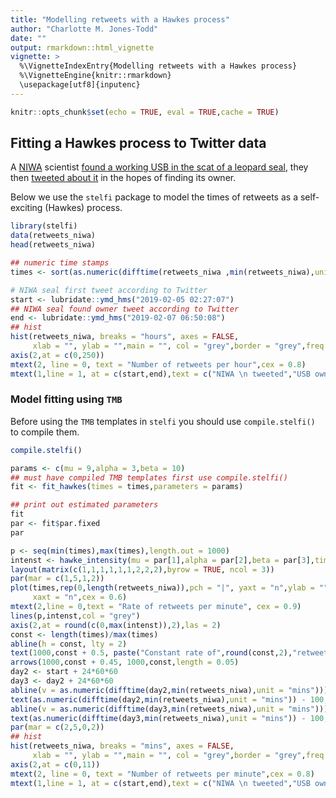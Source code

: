 ```yaml
---
title: "Modelling retweets with a Hawkes process"
author: "Charlotte M. Jones-Todd"
date: ""
output: rmarkdown::html_vignette
vignette: >
  %\VignetteIndexEntry{Modelling retweets with a Hawkes process}
  %\VignetteEngine{knitr::rmarkdown}
  \usepackage[utf8]{inputenc}
---
```


```r
knitr::opts_chunk$set(echo = TRUE, eval = TRUE,cache = TRUE)
```


## Fitting a Hawkes process to Twitter data

A [NIWA](https://niwa.co.nz/) scientist [found a working USB in the scat of a leopard seal](https://www.nzherald.co.nz/nz/news/article.cfm?c_id=1&objectid=12201147), they then [tweeted about it](https://twitter.com/niwa_nz/status/1092610541401587712) in the hopes of finding its owner.

Below we use the `stelfi` package to model the times of retweets as a self-exciting (Hawkes) process.

```r
library(stelfi)
data(retweets_niwa)
head(retweets_niwa)
```

```r
## numeric time stamps
times <- sort(as.numeric(difftime(retweets_niwa ,min(retweets_niwa),units = "mins")))
```

```r
# NIWA seal first tweet according to Twitter
start <- lubridate::ymd_hms("2019-02-05 02:27:07")
## NIWA seal found owner tweet according to Twitter
end <- lubridate::ymd_hms("2019-02-07 06:50:08")
## hist
hist(retweets_niwa, breaks = "hours", axes = FALSE, 
     xlab = "", ylab = "",main = "", col = "grey",border = "grey",freq = TRUE)
axis(2,at = c(0,250))
mtext(2, line = 0, text = "Number of retweets per hour",cex = 0.8)
mtext(1,line = 1, at = c(start,end),text = c("NIWA \n tweeted","USB owner \n found"),cex = 0.9)
```

### Model fitting using `TMB`

Before using the  `TMB` templates in `stelfi` you should use `compile.stelfi()` to compile them.

```r
compile.stelfi()
```

```r
params <- c(mu = 9,alpha = 3,beta = 10)
## must have compiled TMB templates first use compile.stelfi()
fit <- fit_hawkes(times = times,parameters = params) 
```


```r
## print out estimated parameters
fit
par <- fit$par.fixed
par
```



```r
p <- seq(min(times),max(times),length.out = 1000)
intenst <- hawke_intensity(mu = par[1],alpha = par[2],beta = par[3],times = times, p = p)
layout(matrix(c(1,1,1,1,1,1,2,2,2),byrow = TRUE, ncol = 3))
par(mar = c(1,5,1,2))
plot(times,rep(0,length(retweets_niwa)),pch = "|", yaxt = "n",ylab = "", xlab = "", ylim = c(0,max(intenst)),
     xaxt = "n",cex = 0.6)
mtext(2,line = 0,text = "Rate of retweets per minute", cex = 0.9)
lines(p,intenst,col = "grey")
axis(2,at = round(c(0,max(intenst)),2),las = 2)
const <- length(times)/max(times)
abline(h = const, lty = 2)
text(1000,const + 0.5, paste("Constant rate of",round(const,2),"retweets per minute"))
arrows(1000,const + 0.45, 1000,const,length = 0.05)
day2 <- start + 24*60*60
day3 <- day2 + 24*60*60
abline(v = as.numeric(difftime(day2,min(retweets_niwa),unit = "mins")))
text(as.numeric(difftime(day2,min(retweets_niwa),unit = "mins")) - 100,4,"24hrs since tweet",srt = 90)
abline(v = as.numeric(difftime(day3,min(retweets_niwa),unit = "mins")))
text(as.numeric(difftime(day3,min(retweets_niwa),unit = "mins")) - 100,4,"48hrs since tweet",srt = 90)
par(mar = c(2,5,0,2))
## hist
hist(retweets_niwa, breaks = "mins", axes = FALSE, 
     xlab = "", ylab = "",main = "", col = "grey",border = "grey",freq = TRUE)
axis(2,at = c(0,11))
mtext(2, line = 0, text = "Number of retweets per minute",cex = 0.8)
mtext(1,line = 1, at = c(start,end),text = c("NIWA \n tweeted","USB owner \n found"),cex = 0.9)
```
